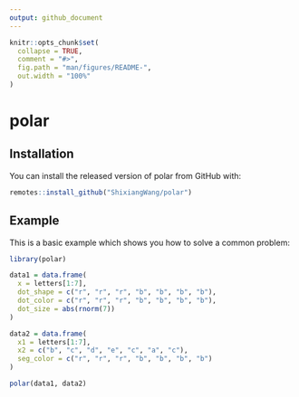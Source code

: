 ```yaml
---
output: github_document
---
```


<!-- README.md is generated from README.Rmd. Please edit that file -->

```r
knitr::opts_chunk$set(
  collapse = TRUE,
  comment = "#>",
  fig.path = "man/figures/README-",
  out.width = "100%"
)
```

# polar

## Installation

You can install the released version of polar from GitHub with:

``` r
remotes::install_github("ShixiangWang/polar")
```

## Example

This is a basic example which shows you how to solve a common problem:

```r
library(polar)

data1 = data.frame(
  x = letters[1:7],
  dot_shape = c("r", "r", "r", "b", "b", "b", "b"),
  dot_color = c("r", "r", "r", "b", "b", "b", "b"),
  dot_size = abs(rnorm(7))
)

data2 = data.frame(
  x1 = letters[1:7],
  x2 = c("b", "c", "d", "e", "c", "a", "c"),
  seg_color = c("r", "r", "r", "b", "b", "b", "b")
)

polar(data1, data2)
```

